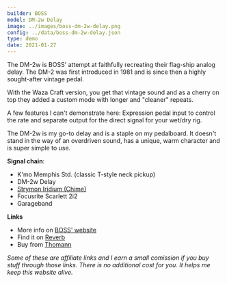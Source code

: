 ```yaml
---
builder: BOSS
model: DM-2w Delay
image: ../images/boss-dm-2w-delay.png
config: ../data/boss-dm-2w-delay.json
type: demo
date: 2021-01-27
---
```


The DM-2w is BOSS' attempt at faithfully recreating their flag-ship analog delay. The DM-2 was first introduced in 1981 and is since then a highly sought-after vintage pedal.

With the Waza Craft version, you get that vintage sound and as a cherry on top they added a custom mode with longer and "cleaner" repeats.

A few features I can't demonstrate here: Expression pedal input to control the rate and separate output for the direct signal for your wet/dry rig.

The DM-2w is my go-to delay and is a staple on my pedalboard. It doesn't stand in the way of an overdriven sound, has a unique, warm character and is super simple to use.

**Signal chain**:

- K'mo Memphis Std. (classic T-style neck pickup)
- DM-2w Delay
- [Strymon Iridium (Chime)](/demos/strymon-iridium)
- Focusrite Scarlett 2i2
- Garageband

**Links**

- More info on [BOSS' website](https://www.boss.info/global/products/dm-2w/)
- Find it on [Reverb](https://reverb.grsm.io/loopydemos-boss-dm-2w-delay)
- Buy from [Thomann](https://www.thomann.de/intl/boss_dm_2w_delay.htm?partner_id=15606)

_Some of these are affiliate links and I earn a small comission if you buy stuff through those links. There is no additional cost for you. It helps me keep this website alive._
